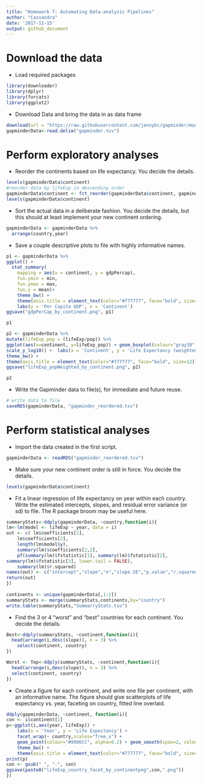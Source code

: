 ```yaml
---
title: "Homework 7: Automating Data-analysis Pipelines"
author: "Cassandra"
date: '2017-11-15'
output: github_document
---
```

# Download the data

* Load required packages

```r
library(downloader)
library(dplyr)
library(forcats)
library(ggplot2)
```

* Download Data and bring the data in as data frame

```r
download(url = "https://raw.githubusercontent.com/jennybc/gapminder/master/inst/extdata/gapminder.tsv", destfile = "gapminder.tsv")
gapminderData<-read.delim("gapminder.tsv")
```
# Perform exploratory analyses

* Reorder the continents based on life expectancy. You decide the details.

```r
levels(gapminderData$continent)
#reorder data by lifeExp in descending order
gapminderData$continent <- fct_reorder(gapminderData$continent, gapminderData$lifeExp, mean, .desc = TRUE)
levels(gapminderData$continent)
```

* Sort the actual data in a deliberate fashion. You decide the details, but this should at least implement your new continent ordering.

```r
gapminderData <- gapminderData %>%
  arrange(country,year)
```

* Save a couple descriptive plots to file with highly informative names.

```r
p1 <- gapminderData %>%
ggplot() + 
  stat_summary(
    mapping = aes(x = continent, y = gdpPercap),
    fun.ymin = min,
    fun.ymax = max,
    fun.y = mean)+
    theme_bw() +
    theme(axis.title = element_text(color="#777777", face="bold", size=12)) + 
    labs(y = 'Per Capita GDP', x = 'Continent') 
ggsave("gdpPerCap_by_continent.png", p1)

p1

p2 <- gapminderData %>%
mutate(lifeExp_pop = (lifeExp/pop)) %>%
ggplot(aes(x=continent, y=lifeExp_pop)) + geom_boxplot(colour="gray10", fill="skyblue") +
scale_y_log10() +  labs(x = 'Continent', y = 'Life Expectancy (weighted by population)') +
theme_bw() +
theme(axis.title = element_text(color="#777777", face="bold", size=12))
ggsave("lifeExp_popWeighted_by_continent.png", p2)

p2

```

* Write the Gapminder data to file(s), for immediate and future reuse.

```r
# write data to file
saveRDS(gapminderData, "gapminder_reordered.tsv")
```

# Perform statistical analyses

* Import the data created in the first script.

```r
gapminderData <- readRDS("gapminder_reordered.tsv")
```

* Make sure your new continent order is still in force. You decide the details.

```r
levels(gapminderData$continent)
```

* Fit a linear regression of life expectancy on year within each country. Write the estimated intercepts, slopes, and residual error variance (or sd) to file. The R package broom may be useful here.

```r
summaryStats<-ddply(gapminderData, ~country,function(i){
lm<-lm(model <- lifeExp ~ year, data = i)
out <- c( lm$coefficients[1],
	lm$coefficients[2],
	length(lm$model$y),
	summary(lm)$coefficients[2,2],
	pf(summary(lm)$fstatistic[1], summary(lm)$fstatistic[2],
summary(lm)$fstatistic[3], lower.tail = FALSE),
	summary(lm)$r.squared)
names(out) <- c("intercept","slope","n","slope.SE","p.value","r.squared")
return(out)
})
  
continents <- unique(gapminderData[,1:2])
summaryStats <- merge(summaryStats,continents,by="country")
write.table(summaryStats,"SummarryStats.tsv")
```

* Find the 3 or 4 “worst” and “best” countries for each continent. You decide the details.

```r
Best<-ddply(summaryStats, ~continent,function(i){
  head(arrange(i,desc(slope)), n = 3) %>%
    select(continent, country)
})

Worst <- Top<-ddply(summaryStats, ~continent,function(i){
  head(arrange(i,desc(slope)), n = 3) %>%
  select(continent, country)
})
```

* Create a figure for each continent, and write one file per continent, with an informative name. The figure should give scatterplots of life expectancy vs. year, faceting on country, fitted line overlaid.

```r
ddply(gapminderData, ~continent, function(i){
con <- i$continent[1]
p<-ggplot(i,aes(year, lifeExp)) +
    labs(x = 'Year', y = 'Life Expectancy') +
    facet_wrap(~ country,scales="free_x") +
    geom_point(colour="#9966CC", alpha=0.2) + geom_smooth(span=2, colour="#666699", se=FALSE)+
    theme_bw() +
    theme(axis.title = element_text(color="#777777", face="bold", size=12))
print(p)
con <- gsub(" ", "-", con)
ggsave(paste0("lifeExp_country_facet_by_continentpng",con,".png"))
})
```


